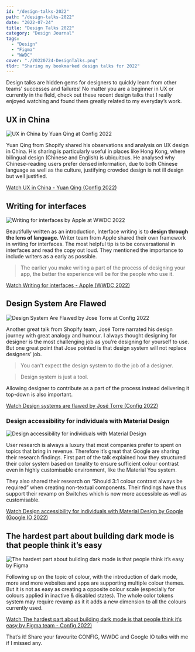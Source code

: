 ```yaml
---
id: "/design-talks-2022"
path: "/design-talks-2022"
date: "2022-07-24"
title: "Design Talks 2022"
category: "Design Journal"
tags:
  - "Design"
  - "Figma"
  - "WWDC"
cover: "./20220724-DesignTalks.png"
tldr: "Sharing my bookmarked design talks for 2022"
---
```


Design talks are hidden gems for designers to quickly learn from other teams' successes and failures! No matter you are a beginner in UX or currently in the field, check out these recent design talks that I really enjoyed watching and found them greatly related to my everyday’s work.

## UX in China

![UX in China by Yuan Qing at Config 2022](./ux-in-china.png)

Yuan Qing from Shopify shared his observations and analysis on UX design in China.  His sharing is particularly useful in places like Hong Kong, where bilingual design (Chinese and English) is ubiquitous. He analysed why Chinese-reading users prefer densed information, due to both Chinese language as well as the culture, justifying crowded design is not ill design but well justified.

[Watch UX in China - Yuan Qing (Config 2022)](https://www.youtube.com/watch?v=ohxyxGR9tsA)

## Writing for interfaces

![Writing for interfaces by Apple at WWDC 2022](./writing-for-interfaces.png)

Beautifully written as an introduction, Interface writing is to **design through the lens of language.** Writer team from Apple shared their own framework in writing for interfaces. The most helpful tip is to be conversational in interfaces and read the copy out loud. They mentioned the importance to include writers as a early as possible.

> The earlier you make writing a part of the process of designing your app, the better the experience will be for the people who use it.

[Watch Writing for interfaces - Apple (WWDC 2022)](https://developer.apple.com/videos/play/wwdc2022/10037/)

## Design System Are Flawed

![Design System Are Flawed by Jose Torre at Config 2022](./design-systems-are-flawed.png)

Another great talk from Shopify team, José Torre narrated his design journey with great analogy and humour. I always thought designing for designer is the most challenging job as you’re designing for yourself to use. But one great point that Jose pointed is that design system will not replace designers’ job.

> You can't expect the design system to do the job of a designer.

> Design system is just a tool.

Allowing designer to contribute as a part of the process instead delivering it top-down is also important.

[Watch Design systems are flawed by José Torre (Config 2022)](https://www.youtube.com/watch?v=tWXowpigqi0)

### Design accessibility for individuals with Material Design

![Design accessibility for individuals with Material Design](./material-design-talk-accessibility)

User research is always a luxury that most companies prefer to spent on topics that bring in revenue. Therefore it’s great that Google are sharing their research findings. First part of the talk explained how they structured their  color system based on tonality to ensure sufficient colour contrast even in highly customisable environment, like the Material You system.

They also shared their research on “Should 3:1 colour contrast always be required” when creating non-textual components. Their findings have thus support their revamp on Switches which is now more accessible as well as customisable.

[Watch Design accessibility for individuals with Material Design by Google (Google IO 2022) ](https://www.youtube.com/watch?v=b6FTDYrJWRA)

## The hardest part about building dark mode is that people think it’s easy 

![The hardest part about building dark mode is that people think it’s easy by Figma](./dark-mode-talk.png)

Following up on the topic of colour, with the introduction of dark mode, more and more websites and apps are supporting multiple colour themes. But it is not as easy as creating a opposite colour scale (especially for colours applied in inactive & disabled states). The whole color tokens system may require revamp as it it adds a new dimension to all the colours currently used.

[Watch The hardest part about building dark mode is that people think it’s easy by Figma team - Config 2022)](https://www.youtube.com/watch?v=1DTnojio89Y)

That’s it! Share your favourite CONFIG, WWDC and Google IO talks with me if I missed any.


